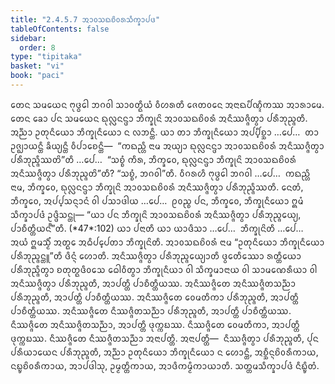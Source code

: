 ```yaml
---
title: "2.4.5.7 ᩋᩣᩅᩈᨳᨧᩦᩅᩁᩈᩥᨠ᩠ᨡᩣᨸᨴ"
tableOfContents: false
sidebar:
  order: 8
type: "tipitaka"
basket: "vi"
book: "paci"
---
```



<DynamicBreadcrumb />

<Division number="1003" book="paci">

<Paragraph number="3051" book="paci">
ᨲᩮᨶ ᩈᨾᨿᩮᨶ ᨻᩩᨴ᩠ᨵᩮᩤ ᨽᨣᩅᩤ ᩈᩣᩅᨲ᩠ᨳᩥᨿᩴ ᩅᩥᩉᩁᨲᩥ ᨩᩮᨲᩅᨶᩮ ᩋᨶᩣᨳᨸᩥᨱ᩠ᨯᩥᨠᩔ ᩋᩣᩁᩣᨾᩮ. ᨲᩮᨶ ᨡᩮᩣ ᨸᨶ ᩈᨾᨿᩮᨶ ᨳᩩᩃᩖᨶᨶ᩠ᨴᩣ ᨽᩥᨠ᩠ᨡᩩᨶᩦ ᩋᩣᩅᩈᨳᨧᩦᩅᩁᩴ ᩋᨶᩥᩔᨩ᩠ᨩᩥᨲ᩠ᩅᩣ ᨸᩁᩥᨽᩩᨬ᩠ᨩᨲᩥ. ᩋᨬ᩠ᨬᩣ ᩏᨲᩩᨶᩥᨿᩮᩣ ᨽᩥᨠ᩠ᨡᩩᨶᩥᨿᩮᩣ ᨶ ᩃᨽᨶ᩠ᨲᩥ.
</Paragraph>

<Paragraph number="3052" book="paci">
ᨿᩣ ᨲᩣ ᨽᩥᨠ᩠ᨡᩩᨶᩥᨿᩮᩣ ᩋᨸ᩠ᨸᩥᨧ᩠ᨨᩣ …ᨸᩮ…  ᨲᩣ ᩏᨩ᩠ᨫᩣᨿᨶ᩠ᨲᩥ ᨡᩥᨿ᩠ᨿᨶ᩠ᨲᩥ ᩅᩥᨸᩣᨧᩮᨶ᩠ᨲᩥ—  “ᨠᨳᨬ᩠ᩉᩥ ᨶᩣᨾ ᩋᨿ᩠ᨿᩣ ᨳᩩᩃᩖᨶᨶ᩠ᨴᩣ ᩋᩣᩅᩈᨳᨧᩦᩅᩁᩴ ᩋᨶᩥᩔᨩ᩠ᨩᩥᨲ᩠ᩅᩣ ᨸᩁᩥᨽᩩᨬ᩠ᨩᩥᩔᨲᩦ”ᨲᩥ …ᨸᩮ…  “ᩈᨧ᩠ᨧᩴ ᨠᩥᩁ, ᨽᩥᨠ᩠ᨡᩅᩮ, ᨳᩩᩃᩖᨶᨶ᩠ᨴᩣ ᨽᩥᨠ᩠ᨡᩩᨶᩦ ᩋᩣᩅᩈᨳᨧᩦᩅᩁᩴ ᩋᨶᩥᩔᨩ᩠ᨩᩥᨲ᩠ᩅᩣ ᨸᩁᩥᨽᩩᨬ᩠ᨩᨲᩦ”ᨲᩥ? “ᩈᨧ᩠ᨧᩴ, ᨽᨣᩅᩤ”ᨲᩥ. ᩅᩥᨣᩁᩉᩥ ᨻᩩᨴ᩠ᨵᩮᩤ ᨽᨣᩅᩤ …ᨸᩮ…  ᨠᨳᨬ᩠ᩉᩥ ᨶᩣᨾ, ᨽᩥᨠ᩠ᨡᩅᩮ, ᨳᩩᩃᩖᨶᨶ᩠ᨴᩣ ᨽᩥᨠ᩠ᨡᩩᨶᩦ ᩋᩣᩅᩈᨳᨧᩦᩅᩁᩴ ᩋᨶᩥᩔᨩ᩠ᨩᩥᨲ᩠ᩅᩣ ᨸᩁᩥᨽᩩᨬ᩠ᨩᩥᩔᨲᩥ. ᨶᩮᨲᩴ, ᨽᩥᨠ᩠ᨡᩅᩮ, ᩋᨸ᩠ᨸᩈᨶ᩠ᨶᩣᨶᩴ ᩅᩤ ᨸᩈᩣᨴᩤᨿ …ᨸᩮ…  ᩑᩅᨬ᩠ᨧ ᨸᨶ, ᨽᩥᨠ᩠ᨡᩅᩮ, ᨽᩥᨠ᩠ᨡᩩᨶᩥᨿᩮᩣ ᩍᨾᩴ ᩈᩥᨠ᩠ᨡᩣᨸᨴᩴ ᩏᨴ᩠ᨴᩥᩈᨶ᩠ᨲᩩ—
</Paragraph>

</Division>
<Division number="1004" book="paci">

<Paragraph number="3053" book="paci">
<Emphasis>“ᨿᩣ ᨸᨶ ᨽᩥᨠ᩠ᨡᩩᨶᩦ ᩋᩣᩅᩈᨳᨧᩦᩅᩁᩴ ᩋᨶᩥᩔᨩ᩠ᨩᩥᨲ᩠ᩅᩣ ᨸᩁᩥᨽᩩᨬ᩠ᨩᩮᨿ᩠ᨿ, ᨸᩣᨧᩥᨲ᩠ᨲᩥᨿᨶ᩺”</Emphasis>ᨲᩥ. (*47*:<Emphasis>102</Emphasis>)
</Paragraph>

</Division>
<Division number="1005" book="paci">

<Paragraph number="3054" book="paci">
<Emphasis>ᨿᩣ ᨸᨶᩣ</Emphasis>ᨲᩥ ᨿᩣ ᨿᩣᨴᩥᩈᩣ …ᨸᩮ…  <Emphasis>ᨽᩥᨠ᩠ᨡᩩᨶᩦ</Emphasis>ᨲᩥ …ᨸᩮ…  ᩋᨿᩴ ᩍᨾᩈ᩠ᨾᩥᩴ ᩋᨲ᩠ᨳᩮ ᩋᨵᩥᨸ᩠ᨸᩮᨲᩣ ᨽᩥᨠ᩠ᨡᩩᨶᩦᨲᩥ.
</Paragraph>

<Paragraph number="3055" book="paci">
<Emphasis>ᩋᩣᩅᩈᨳᨧᩦᩅᩁᩴ</Emphasis> ᨶᩣᨾ “ᩏᨲᩩᨶᩥᨿᩮᩣ ᨽᩥᨠ᩠ᨡᩩᨶᩥᨿᩮᩣ ᨸᩁᩥᨽᩩᨬ᩠ᨩᨶ᩠ᨲᩪ”ᨲᩥ ᨴᩥᨶ᩠ᨶᩴ ᩉᩮᩣᨲᩥ.
</Paragraph>

<Paragraph number="3056" book="paci">
<Emphasis>ᩋᨶᩥᩔᨩ᩠ᨩᩥᨲ᩠ᩅᩣ ᨸᩁᩥᨽᩩᨬ᩠ᨩᩮᨿ᩠ᨿᩣ</Emphasis>ᨲᩥ ᨴ᩠ᩅᩮᨲᩥᩔᩮᩣ ᩁᨲ᩠ᨲᩥᨿᩮᩣ ᨸᩁᩥᨽᩩᨬ᩠ᨩᩥᨲ᩠ᩅᩣ ᨧᨲᩩᨲ᩠ᨳᨴᩥᩅᩈᩮ ᨵᩮᩤᩅᩥᨲ᩠ᩅᩣ ᨽᩥᨠ᩠ᨡᩩᨶᩥᨿᩣ ᩅᩤ ᩈᩥᨠ᩠ᨡᨾᩣᨶᩣᨿ ᩅᩤ ᩈᩣᨾᨱᩮᩁᩥᨿᩣ ᩅᩤ ᩋᨶᩥᩔᨩ᩠ᨩᩥᨲ᩠ᩅᩣ ᨸᩁᩥᨽᩩᨬ᩠ᨩᨲᩥ, ᩋᩣᨸᨲ᩠ᨲᩥ ᨸᩣᨧᩥᨲ᩠ᨲᩥᨿᩔ.
</Paragraph>

</Division>
<Division number="1006" book="paci">

<Paragraph number="3057" book="paci">
ᩋᨶᩥᩔᨩ᩠ᨩᩥᨲᩮ ᩋᨶᩥᩔᨩ᩠ᨩᩥᨲᩈᨬ᩠ᨬᩣ ᨸᩁᩥᨽᩩᨬ᩠ᨩᨲᩥ, ᩋᩣᨸᨲ᩠ᨲᩥ ᨸᩣᨧᩥᨲ᩠ᨲᩥᨿᩔ. ᩋᨶᩥᩔᨩ᩠ᨩᩥᨲᩮ ᩅᩮᨾᨲᩥᨠᩣ ᨸᩁᩥᨽᩩᨬ᩠ᨩᨲᩥ, ᩋᩣᨸᨲ᩠ᨲᩥ ᨸᩣᨧᩥᨲ᩠ᨲᩥᨿᩔ. ᩋᨶᩥᩔᨩ᩠ᨩᩥᨲᩮ ᨶᩥᩔᨩ᩠ᨩᩥᨲᩈᨬ᩠ᨬᩣ ᨸᩁᩥᨽᩩᨬ᩠ᨩᨲᩥ, ᩋᩣᨸᨲ᩠ᨲᩥ ᨸᩣᨧᩥᨲ᩠ᨲᩥᨿᩔ.
</Paragraph>

<Paragraph number="3058" book="paci">
ᨶᩥᩔᨩ᩠ᨩᩥᨲᩮ ᩋᨶᩥᩔᨩ᩠ᨩᩥᨲᩈᨬ᩠ᨬᩣ, ᩋᩣᨸᨲ᩠ᨲᩥ ᨴᩩᨠ᩠ᨠᨭᩔ. ᨶᩥᩔᨩ᩠ᨩᩥᨲᩮ ᩅᩮᨾᨲᩥᨠᩣ, ᩋᩣᨸᨲ᩠ᨲᩥ ᨴᩩᨠ᩠ᨠᨭᩔ. ᨶᩥᩔᨩ᩠ᨩᩥᨲᩮ ᨶᩥᩔᨩ᩠ᨩᩥᨲᩈᨬ᩠ᨬᩣ ᩋᨶᩣᨸᨲ᩠ᨲᩥ.
</Paragraph>

</Division>
<Division number="1007" book="paci">

<Paragraph number="3059" book="paci">
ᩋᨶᩣᨸᨲ᩠ᨲᩥ—  ᨶᩥᩔᨩ᩠ᨩᩥᨲ᩠ᩅᩣ ᨸᩁᩥᨽᩩᨬ᩠ᨩᨲᩥ, ᨸᩩᨶ ᨸᩁᩥᨿᩣᨿᩮᨶ ᨸᩁᩥᨽᩩᨬ᩠ᨩᨲᩥ, ᩋᨬ᩠ᨬᩣ ᩏᨲᩩᨶᩥᨿᩮᩣ ᨽᩥᨠ᩠ᨡᩩᨶᩥᨿᩮᩣ ᨶ ᩉᩮᩣᨶ᩠ᨲᩥ, ᩋᨧ᩠ᨨᩥᨶ᩠ᨶᨧᩦᩅᩁᩥᨠᩣᨿ, ᨶᨭ᩠ᨮᨧᩦᩅᩁᩥᨠᩣᨿ, ᩋᩣᨸᨴᩤᩈᩩ, ᩏᨾ᩠ᨾᨲ᩠ᨲᩥᨠᩣᨿ, ᩋᩣᨴᩥᨠᨾ᩠ᨾᩥᨠᩣᨿᩣᨲᩥ.

</Paragraph>
</Division>

<Paragraph number="3060" type="center" book="paci">
ᩈᨲ᩠ᨲᨾᩈᩥᨠ᩠ᨡᩣᨸᨴᩴ ᨶᩥᨭ᩠ᨮᩥᨲᩴ.
</Paragraph>